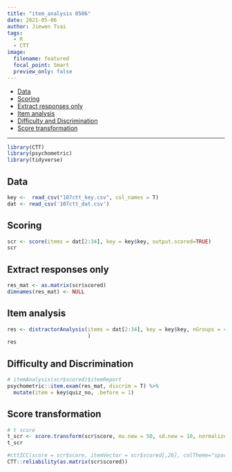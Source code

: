 ```yaml
---
title: "item_analysis 0506"
date: 2021-05-06
author: Jiewen Tsai
tags:
  - R
  - CTT
image:
  filename: featured
  focal_point: Smart
  preview_only: false
---
```



- [Data]
- [Scoring]
- [Extract responses only]
- [Item analysis]
- [Difficulty and Discrimination]
- [Score transformation]


---

```r
library(CTT)
library(psychometric)
library(tidyverse)
```

## Data
```r
key <-  read_csv("107ctt_key.csv", col_names = T) 
dat <- read_csv('107ctt_dat.csv')
```

## Scoring
```r
scr <- score(items = dat[2:34], key = key$key, output.scored=TRUE)
scr
```

## Extract responses only
```r
res_mat <- as.matrix(scr$scored) 
dimnames(res_mat) <- NULL
```

## Item analysis
```r
res <- distractorAnalysis(items = dat[2:34], key = key$key, nGroups = 4, pTable = T, digits = 3#, csvReport="107res.csv"
                          )
res
```
## Difficulty and Discrimination
```r
# itemAnalysis(scr$scored)$itemReport
psychometric::item.exam(res_mat, discrim = T) %>%
  mutate(item = key$quiz_no, .before = 1)
```

## Score transformation
```r
# t score
t_scr <- score.transform(scr$score, mu.new = 50, sd.new = 10, normalize = T)
t_scr
```


```r
#cttICC(score = scr$score, itemVector = scr$scored[,26], colTheme="spartans", cex=1.5)
CTT::reliability(as.matrix(scr$scored))
```

